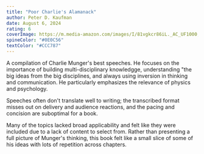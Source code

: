 ```yaml
---
title: "Poor Charlie's Alamanack"
author: Peter D. Kaufman
date: August 6, 2024
rating: 6
coverImage: https://m.media-amazon.com/images/I/81vgkcr86iL._AC_UF1000,1000_QL80_.jpg
spineColor: "#0E0C56"
textColor: "#CCC787"
---
```


A compilation of Charlie Munger's best speeches. He focuses on the importance of building multi-disciplinary knowledgge, understanding "the big ideas from the big disciplines, and always using inversion in thinking and communication. He particularly emphasizes the relevance of physics and psychology.

Speeches often don't translate well to writing; the transcribed format misses out on delivery and audience reactions, and the pacing and concision are suboptimal for a book.

Many of the topics lacked broad applicability and felt like they were included due to a lack of content to select from. Rather than presenting a full picture of Munger's thinking, this book felt like a small slice of some of his ideas with lots of repetition across chapters.
